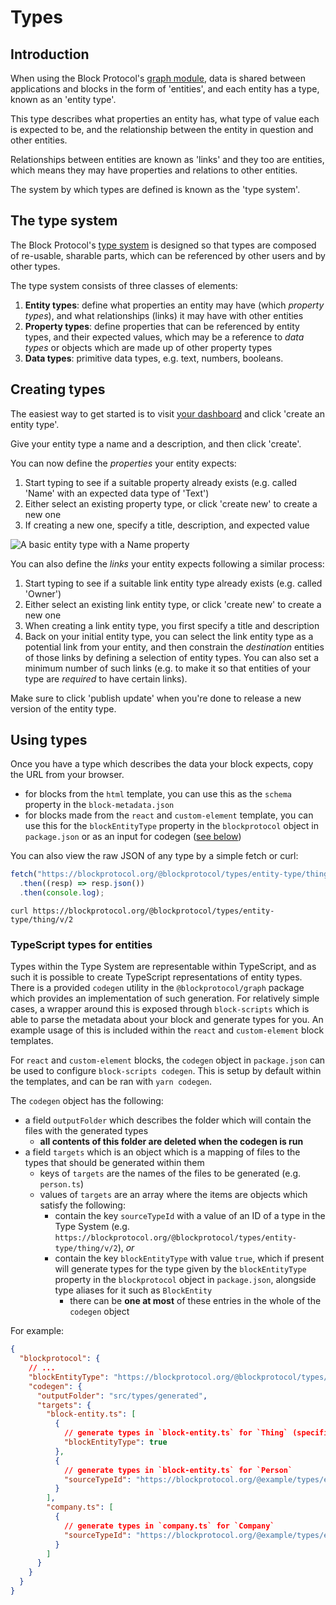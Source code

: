 # Types

## Introduction

When using the Block Protocol's [graph module](/docs/spec/graph-module), data is shared between applications and blocks
in the form of 'entities', and each entity has a type, known as an 'entity type'.

This type describes what properties an entity has, what type of value each is expected to be, and the relationship
between the entity in question and other entities.

Relationships between entities are known as 'links' and they too are entities, which means they may have properties and relations to other entities.

The system by which types are defined is known as the 'type system'.

## The type system

The Block Protocol's [type system](https://blockprotocol.org/docs/spec/graph#the-type-system) is designed so that types are composed of re-usable, sharable parts, which can be
referenced by other users and by other types.

The type system consists of three classes of elements:

1.  **Entity types**: define what properties an entity may have (which _property types_), and what relationships (links) it may have with other entities
2.  **Property types**: define properties that can be referenced by entity types, and their expected values, which may be a reference to
    _data types_ or objects which are made up of other property types
3.  **Data types**: primitive data types, e.g. text, numbers, booleans.

## Creating types

The easiest way to get started is to visit [your dashboard](/dashboard) and click 'create an entity type'.

Give your entity type a name and a description, and then click 'create'.

You can now define the _properties_ your entity expects:

1.  Start typing to see if a suitable property already exists (e.g. called 'Name' with an expected data type of 'Text')
2.  Either select an existing property type, or click 'create new' to create a new one
3.  If creating a new one, specify a title, description, and expected value

![A basic entity type with a `Name` property](/assets/type-editor.png)

You can also define the _links_ your entity expects following a similar process:

1.  Start typing to see if a suitable link entity type already exists (e.g. called 'Owner')
2.  Either select an existing link entity type, or click 'create new' to create a new one
3.  When creating a link entity type, you first specify a title and description
4.  Back on your initial entity type, you can select the link entity type as a potential link from your entity, and then constrain the _destination_ entities of those links by defining a selection of entity types. You can also set a minimum number of such links (e.g. to make it so that entities of your type are _required_ to have certain links).

Make sure to click 'publish update' when you're done to release a new version of the entity type.

## Using types

Once you have a type which describes the data your block expects, copy the URL from your browser.

- for blocks from the `html` template, you can use this as the `schema` property in the `block-metadata.json`
- for blocks made from the `react` and `custom-element` template, you can use this for the `blockEntityType` property in the `blockprotocol` object in `package.json` or as an input for codegen ([see below](#typescript-types-for-entities))

You can also view the raw JSON of any type by a simple fetch or curl:

```ts
fetch("https://blockprotocol.org/@blockprotocol/types/entity-type/thing/v/2")
  .then((resp) => resp.json())
  .then(console.log);
```

```shell
curl https://blockprotocol.org/@blockprotocol/types/entity-type/thing/v/2
```

### TypeScript types for entities

Types within the Type System are representable within TypeScript, and as such it is possible to create TypeScript representations of entity types.
There is a provided `codegen` utility in the `@blockprotocol/graph` package which provides an implementation of such generation.
For relatively simple cases, a wrapper around this is exposed through `block-scripts` which is able to parse the metadata about your block and generate types for you.
An example usage of this is included within the `react` and `custom-element` block templates.

For `react` and `custom-element` blocks, the `codegen` object in `package.json` can be used to configure `block-scripts codegen`.
This is setup by default within the templates, and can be ran with `yarn codegen`.

The `codegen` object has the following:

- a field `outputFolder` which describes the folder which will contain the files with the generated types
  - **all contents of this folder are deleted when the codegen is run**
- a field `targets` which is an object which is a mapping of files to the types that should be generated within them
  - keys of `targets` are the names of the files to be generated (e.g. `person.ts`)
  - values of `targets` are an array where the items are objects which satisfy the following:
    - contain the key `sourceTypeId` with a value of an ID of a type in the Type System (e.g. `https://blockprotocol.org/@blockprotocol/types/entity-type/thing/v/2`), _or_
    - contain the key `blockEntityType` with value `true`, which if present will generate types for the type given by the `blockEntityType` property in the `blockprotocol` object in `package.json`, alongside type aliases for it such as `BlockEntity`
      - there can be **one at most** of these entries in the whole of the `codegen` object

For example:

```json
{
  "blockprotocol": {
    // ...
    "blockEntityType": "https://blockprotocol.org/@blockprotocol/types/entity-type/thing/v/2",
    "codegen": {
      "outputFolder": "src/types/generated",
      "targets": {
        "block-entity.ts": [
          {
            // generate types in `block-entity.ts` for `Thing` (specified above) as this block's `BlockEntity`
            "blockEntityType": true
          },
          {
            // generate types in `block-entity.ts` for `Person`
            "sourceTypeId": "https://blockprotocol.org/@example/types/entity-type/person/v/3"
          }
        ],
        "company.ts": [
          {
            // generate types in `company.ts` for `Company`
            "sourceTypeId": "https://blockprotocol.org/@example/types/entity-type/company/v/1"
          }
        ]
      }
    }
  }
}
```
